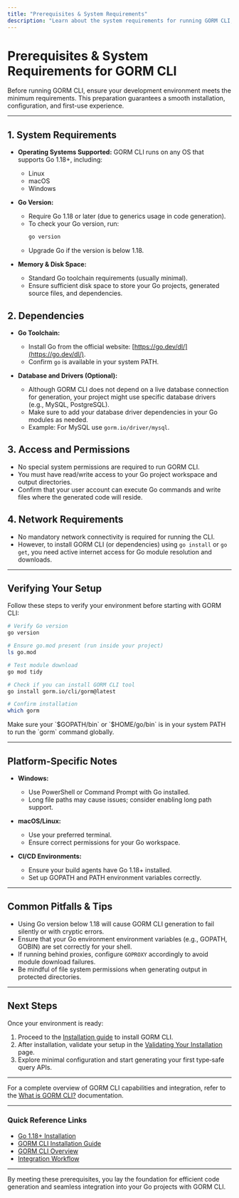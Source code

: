 ```yaml
---
title: "Prerequisites & System Requirements"
description: "Learn about the system requirements for running GORM CLI, including Go version requirements and platform considerations. Ensures that your development environment is ready before proceeding."
---
```


# Prerequisites & System Requirements for GORM CLI

Before running GORM CLI, ensure your development environment meets the minimum requirements. This preparation guarantees a smooth installation, configuration, and first-use experience.

---

## 1. System Requirements

- **Operating Systems Supported:** GORM CLI runs on any OS that supports Go 1.18+, including:
  - Linux
  - macOS
  - Windows

- **Go Version:**
  - Require Go 1.18 or later (due to generics usage in code generation).
  - To check your Go version, run:
    ```bash
    go version
    ```
  - Upgrade Go if the version is below 1.18.

- **Memory & Disk Space:**
  - Standard Go toolchain requirements (usually minimal).
  - Ensure sufficient disk space to store your Go projects, generated source files, and dependencies.

## 2. Dependencies

- **Go Toolchain:**
  - Install Go from the official website: [https://go.dev/dl/](https://go.dev/dl/).
  - Confirm `go` is available in your system PATH.

- **Database and Drivers (Optional):**
  - Although GORM CLI does not depend on a live database connection for generation, your project might use specific database drivers (e.g., MySQL, PostgreSQL).
  - Make sure to add your database driver dependencies in your Go modules as needed.
  - Example: For MySQL use `gorm.io/driver/mysql`.

## 3. Access and Permissions

- No special system permissions are required to run GORM CLI.
- You must have read/write access to your Go project workspace and output directories.
- Confirm that your user account can execute Go commands and write files where the generated code will reside.

## 4. Network Requirements

- No mandatory network connectivity is required for running the CLI.
- However, to install GORM CLI (or dependencies) using `go install` or `go get`, you need active internet access for Go module resolution and downloads.

---

## Verifying Your Setup

Follow these steps to verify your environment before starting with GORM CLI:

```bash
# Verify Go version
go version

# Ensure go.mod present (run inside your project)
ls go.mod

# Test module download
go mod tidy

# Check if you can install GORM CLI tool
go install gorm.io/cli/gorm@latest

# Confirm installation
which gorm
```

<Tip>
Make sure your `$GOPATH/bin` or `$HOME/go/bin` is in your system PATH to run the `gorm` command globally.
</Tip>

---

## Platform-Specific Notes

- **Windows:**
  - Use PowerShell or Command Prompt with Go installed.
  - Long file paths may cause issues; consider enabling long path support.

- **macOS/Linux:**
  - Use your preferred terminal.
  - Ensure correct permissions for your Go workspace.

- **CI/CD Environments:**
  - Ensure your build agents have Go 1.18+ installed.
  - Set up GOPATH and PATH environment variables correctly.

---

## Common Pitfalls & Tips

- Using Go version below 1.18 will cause GORM CLI generation to fail silently or with cryptic errors.
- Ensure that your Go environment environment variables (e.g., GOPATH, GOBIN) are set correctly for your shell.
- If running behind proxies, configure `GOPROXY` accordingly to avoid module download failures.
- Be mindful of file system permissions when generating output in protected directories.

---

## Next Steps

Once your environment is ready:

1. Proceed to the [Installation guide](/getting-started/setup-installation/installation) to install GORM CLI.
2. After installation, validate your setup in the [Validating Your Installation](/getting-started/setup-installation/validation) page.
3. Explore minimal configuration and start generating your first type‑safe query APIs.

---

For a complete overview of GORM CLI capabilities and integration, refer to the [What is GORM CLI?](overview/introduction-and-value/what-is-gorm-cli) documentation.

---

### Quick Reference Links

- [Go 1.18+ Installation](https://go.dev/dl/)
- [GORM CLI Installation Guide](/getting-started/setup-installation/installation)
- [GORM CLI Overview](overview/introduction-and-value/what-is-gorm-cli)
- [Integration Workflow](overview/architecture-and-core-concepts/integration-workflow) 

---

By meeting these prerequisites, you lay the foundation for efficient code generation and seamless integration into your Go projects with GORM CLI.